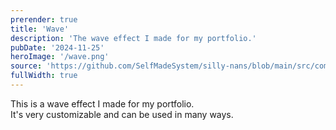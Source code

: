 ```yaml
---
prerender: true
title: 'Wave'
description: 'The wave effect I made for my portfolio.'
pubDate: '2024-11-25'
heroImage: '/wave.png'
source: 'https://github.com/SelfMadeSystem/silly-nans/blob/main/src/components/Wave.tsx'
fullWidth: true
---
```



<div class="w-full h-48 relative">
  <Wave fill='#fde68a' client:load />
</div>

<div class="bg-amber-200 h-64 text-center flex justify-center items-center">
  This is a wave effect I made for my portfolio.
</div>

<div class="bg-lime-200 w-full h-48 relative -scale-100">
  <Wave fill='#fde68a' neon client:load />
</div>

<div class="bg-lime-200 h-64 text-center flex justify-center items-center">
  It's very customizable and can be used in many ways.
</div>

<div class="bg-lime-200 w-full h-48 relative">
  <Wave fill='#f1f5f9' neon neonClipped client:load />
</div>
